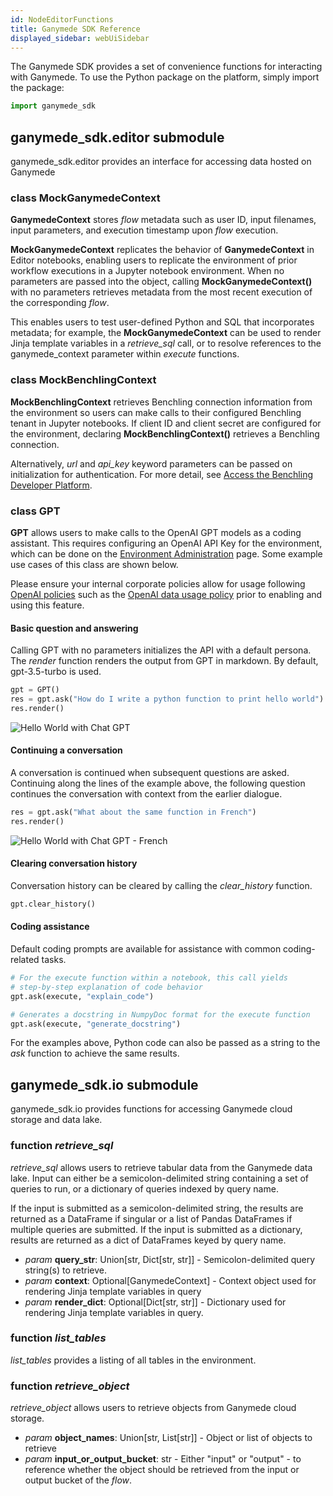```yaml
---
id: NodeEditorFunctions
title: Ganymede SDK Reference
displayed_sidebar: webUiSidebar
---
```




The Ganymede SDK provides a set of convenience functions for interacting with Ganymede.  To use the Python package on the platform, simply import the package:

```python
import ganymede_sdk
```

## ganymede_sdk.editor submodule

ganymede_sdk.editor provides an interface for accessing data hosted on Ganymede

### class MockGanymedeContext

**GanymedeContext** stores _flow_ metadata such as user ID, input filenames, input parameters, and execution timestamp upon _flow_ execution.

**MockGanymedeContext** replicates the behavior of **GanymedeContext** in Editor notebooks, enabling users to replicate the environment of prior workflow executions in a Jupyter notebook environment.  When no parameters are passed into the object, calling **MockGanymedeContext()** with no parameters retrieves metadata from the most recent execution of the corresponding _flow_.

This enables users to test user-defined Python and SQL that incorporates metadata; for example, the **MockGanymedeContext** can be used to render Jinja template variables in a _retrieve_sql_ call, or to resolve references to the ganymede_context parameter within _execute_ functions.

### class MockBenchlingContext

**MockBenchlingContext** retrieves Benchling connection information from the environment so users can make calls to their configured Benchling tenant in Jupyter notebooks.  If client ID and client secret are configured for the environment, declaring **MockBenchlingContext()** retrieves a Benchling connection.

Alternatively, _url_ and _api_key_ keyword parameters can be passed on initialization for authentication.  For more detail, see [Access the Benchling Developer Platform](https://help.benchling.com/hc/en-us/articles/9714802977805-Access-the-Benchling-Developer-Platform).

### class GPT

**GPT** allows users to make calls to the OpenAI GPT models as a coding assistant.  This requires configuring an OpenAI API Key for the environment, which can be done on the [Environment Administration](./AdminControls.mdx) page. Some example use cases of this class are shown below.

Please ensure your internal corporate policies allow for usage following [OpenAI policies](https://openai.com/policies) such as the [OpenAI data usage policy](https://openai.com/policies/api-data-usage-policies) prior to enabling and using this feature.

#### Basic question and answering
Calling GPT with no parameters initializes the API with a default persona.  The _render_ function renders the output from GPT in markdown.  By default, gpt-3.5-turbo is used.

```python
gpt = GPT()
res = gpt.ask("How do I write a python function to print hello world")
res.render()
```

<img alt="Hello World with Chat GPT" src="https://ganymede-bio.mo.cloudinary.net/apiServer/HelloWorldEnglish_20230405.png"/>

#### Continuing a conversation
A conversation is continued when subsequent questions are asked.  Continuing along the lines of the example above, the following question continues the conversation with context from the earlier dialogue.

```python
res = gpt.ask("What about the same function in French")
res.render()
```

<img alt="Hello World with Chat GPT - French" src="https://ganymede-bio.mo.cloudinary.net/apiServer/HelloWorldFrench_20230405.png"/>

#### Clearing conversation history
Conversation history can be cleared by calling the _clear_history_ function.

```python
gpt.clear_history()
```

#### Coding assistance
Default coding prompts are available for assistance with common coding-related tasks.

```python
# For the execute function within a notebook, this call yields 
# step-by-step explanation of code behavior
gpt.ask(execute, "explain_code")

# Generates a docstring in NumpyDoc format for the execute function
gpt.ask(execute, "generate_docstring")
```

For the examples above, Python code can also be passed as a string to the _ask_ function to achieve the same results.

## ganymede_sdk.io submodule

ganymede_sdk.io provides functions for accessing Ganymede cloud storage and data lake.

### function _retrieve_sql_

_retrieve_sql_ allows users to retrieve tabular data from the Ganymede data lake.  Input can either be a semicolon-delimited string containing a set of queries to run, or a dictionary of queries indexed by query name.

If the input is submitted as a semicolon-delimited string, the results are returned as a DataFrame if singular or a list of Pandas DataFrames if multiple queries are submitted.  If the input is submitted as a dictionary, results are returned as a dict of DataFrames keyed by query name.

- _param_ **query_str**: Union[str, Dict[str, str]] - Semicolon-delimited query string(s) to retrieve.
- _param_ **context**: Optional[GanymedeContext] - Context object used for rendering Jinja template variables in query
- _param_ **render_dict**: Optional[Dict[str, str]] - Dictionary used for rendering Jinja template variables in query.

### function _list_tables_

_list_tables_ provides a listing of all tables in the environment.

### function _retrieve_object_

_retrieve_object_ allows users to retrieve objects from Ganymede cloud storage.  

- _param_ **object_names**: Union[str, List[str]] - Object or list of objects to retrieve
- _param_ **input_or_output_bucket**: str - Either "input" or "output" - to reference whether the object should be retrieved from the input or output bucket of the _flow_.

